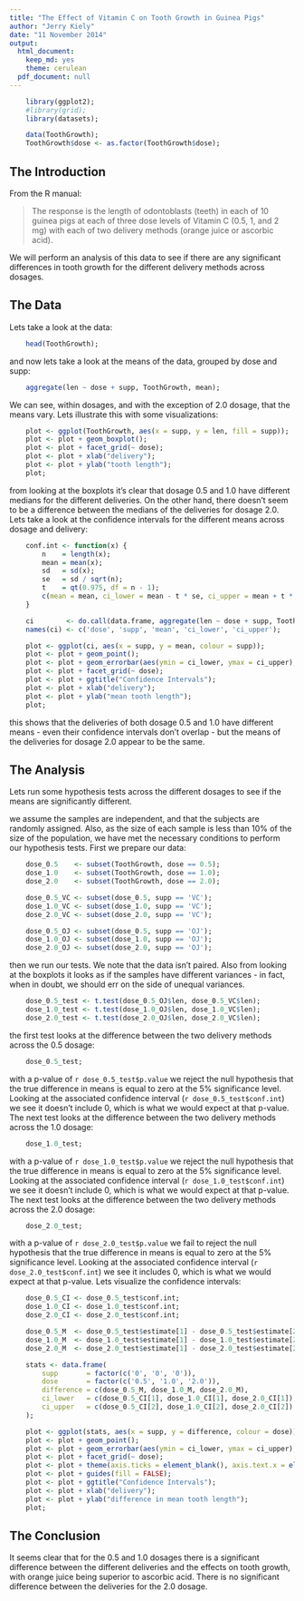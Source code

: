 ```yaml
---
title: "The Effect of Vitamin C on Tooth Growth in Guinea Pigs"
author: "Jerry Kiely"
date: "11 November 2014"
output:
  html_document:
    keep_md: yes
    theme: cerulean
  pdf_document: null
---
```


```r

    library(ggplot2);
    #library(grid);
    library(datasets);

    data(ToothGrowth);
    ToothGrowth$dose <- as.factor(ToothGrowth$dose);

```


## The Introduction

From the R manual:

> The response is the length of odontoblasts (teeth) in each of 10 guinea pigs at each of three dose levels 
> of Vitamin C (0.5, 1, and 2 mg) with each of two delivery methods (orange juice or ascorbic acid).

We will perform an analysis of this data to see if there are any significant differences in tooth growth for
the different delivery methods across dosages.


## The Data

Lets take a look at the data:

```r

    head(ToothGrowth);

```

and now lets take a look at the means of the data, grouped by dose and supp:

```r

    aggregate(len ~ dose + supp, ToothGrowth, mean);

```

We can see, within dosages, and with the exception of 2.0 dosage, that the means vary. Lets illustrate this 
with some visualizations:

```r

    plot <- ggplot(ToothGrowth, aes(x = supp, y = len, fill = supp));
    plot <- plot + geom_boxplot();
    plot <- plot + facet_grid(~ dose);
    plot <- plot + xlab("delivery");
    plot <- plot + ylab("tooth length");
    plot;

```

from looking at the boxplots it's clear that dosage 0.5 and 1.0 have different medians for the different 
deliveries. On the other hand, there doesn't seem to be a difference between the medians of the deliveries 
for dosage 2.0. Lets take a look at the confidence intervals for the different means across dosage and 
delivery:

```r

    conf.int <- function(x) {
        n    = length(x);
        mean = mean(x);
        sd   = sd(x);
        se   = sd / sqrt(n);
        t    = qt(0.975, df = n - 1);
        c(mean = mean, ci_lower = mean - t * se, ci_upper = mean + t * se);
    }

    ci        <- do.call(data.frame, aggregate(len ~ dose + supp, ToothGrowth, conf.int));
    names(ci) <- c('dose', 'supp', 'mean', 'ci_lower', 'ci_upper');

    plot <- ggplot(ci, aes(x = supp, y = mean, colour = supp));
    plot <- plot + geom_point();
    plot <- plot + geom_errorbar(aes(ymin = ci_lower, ymax = ci_upper), width = 0.2);
    plot <- plot + facet_grid(~ dose);
    plot <- plot + ggtitle("Confidence Intervals");
    plot <- plot + xlab("delivery");
    plot <- plot + ylab("mean tooth length");
    plot;

```

this shows that the deliveries of both dosage 0.5 and 1.0 have different means - even their confidence 
intervals don't overlap - but the means of the deliveries for dosage 2.0 appear to be the same.


## The Analysis

Lets run some hypothesis tests across the different dosages to see if the means are significantly different. 

\begin{align*}
   H_0 & : \qquad \text{ the true difference in means is equal to zero }
   \\
   H_a & : \qquad \text{ the true difference in means is not equal to zero }
\end{align*}

we assume the samples are independent, and that the subjects are randomly assigned. Also, as the size of 
each sample is less than 10% of the size of the population, we have met the necessary conditions to perform 
our hypothesis tests. First we prepare our data:

```r

    dose_0.5    <- subset(ToothGrowth, dose == 0.5);
    dose_1.0    <- subset(ToothGrowth, dose == 1.0);
    dose_2.0    <- subset(ToothGrowth, dose == 2.0);

    dose_0.5_VC <- subset(dose_0.5, supp == 'VC');
    dose_1.0_VC <- subset(dose_1.0, supp == 'VC');
    dose_2.0_VC <- subset(dose_2.0, supp == 'VC');

    dose_0.5_OJ <- subset(dose_0.5, supp == 'OJ');
    dose_1.0_OJ <- subset(dose_1.0, supp == 'OJ');
    dose_2.0_OJ <- subset(dose_2.0, supp == 'OJ');

```

then we run our tests. We note that the data isn't paired. Also from looking at the boxplots it looks as if 
the samples have different variances - in fact, when in doubt, we should err on the side of unequal variances.

```r

    dose_0.5_test <- t.test(dose_0.5_OJ$len, dose_0.5_VC$len);
    dose_1.0_test <- t.test(dose_1.0_OJ$len, dose_1.0_VC$len);
    dose_2.0_test <- t.test(dose_2.0_OJ$len, dose_2.0_VC$len);

```

the first test looks at the difference between the two delivery methods across the 0.5 dosage:

```r

    dose_0.5_test;

```

with a p-value of `r dose_0.5_test$p.value` we reject the null hypothesis that the true difference in means 
is equal to zero at the 5% significance level. Looking at the associated confidence interval 
(`r dose_0.5_test$conf.int`) we see it doesn't include 0, which is what we would expect at that p-value. The 
next test looks at the difference between the two delivery methods across the 1.0 dosage:

```r

    dose_1.0_test;

```

with a p-value of `r dose_1.0_test$p.value` we reject the null hypothesis that the true difference in means 
is equal to zero at the 5% significance level. Looking at the associated confidence interval 
(`r dose_1.0_test$conf.int`) we see it doesn't include 0, which is what we would expect at that p-value. The 
next test looks at the difference between the two delivery methods across the 2.0 dosage:

```r

    dose_2.0_test;

```

with a p-value of `r dose_2.0_test$p.value` we fail to reject the null hypothesis that the true difference 
in means is equal to zero at the 5% significance level. Looking at the associated confidence interval 
(`r dose_2.0_test$conf.int`) we see it includes 0, which is what we would expect at that p-value. Lets 
visualize the confidence intervals:

```r

    dose_0.5_CI <- dose_0.5_test$conf.int;
    dose_1.0_CI <- dose_1.0_test$conf.int;
    dose_2.0_CI <- dose_2.0_test$conf.int;

    dose_0.5_M  <- dose_0.5_test$estimate[1] - dose_0.5_test$estimate[2];
    dose_1.0_M  <- dose_1.0_test$estimate[1] - dose_1.0_test$estimate[2];
    dose_2.0_M  <- dose_2.0_test$estimate[1] - dose_2.0_test$estimate[2];

    stats <- data.frame(
        supp       = factor(c('0', '0', '0')),
        dose       = factor(c('0.5', '1.0', '2.0')),
        difference = c(dose_0.5_M, dose_1.0_M, dose_2.0_M),
        ci_lower   = c(dose_0.5_CI[1], dose_1.0_CI[1], dose_2.0_CI[1]),
        ci_upper   = c(dose_0.5_CI[2], dose_1.0_CI[2], dose_2.0_CI[2])
    );

    plot <- ggplot(stats, aes(x = supp, y = difference, colour = dose));
    plot <- plot + geom_point();
    plot <- plot + geom_errorbar(aes(ymin = ci_lower, ymax = ci_upper), width = 0.2);
    plot <- plot + facet_grid(~ dose);
    plot <- plot + theme(axis.ticks = element_blank(), axis.text.x = element_blank());
    plot <- plot + guides(fill = FALSE);
    plot <- plot + ggtitle("Confidence Intervals");
    plot <- plot + xlab("delivery");
    plot <- plot + ylab("difference in mean tooth length");
    plot;

```


## The Conclusion

It seems clear that for the 0.5 and 1.0 dosages there is a significant difference between the different deliveries 
and the effects on tooth growth, with orange juice being superior to ascorbic acid. There is no significant 
difference between the deliveries for the 2.0 dosage.

